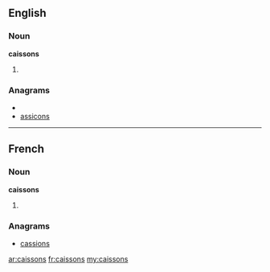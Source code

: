 ==English==

===Noun===
'''caissons'''

# {{plural of|[[caisson]]}}

===Anagrams===
* {{alphagram|acinosss}}
* [[assicons#English|assicons]]

----

==French==

===Noun===
'''caissons''' {{m|p}}

# {{plural of|[[caisson#French|caisson]]|lang=fr}}

===Anagrams===
* [[cassions#French|cassions]]

[[ar:caissons]]
[[fr:caissons]]
[[my:caissons]]